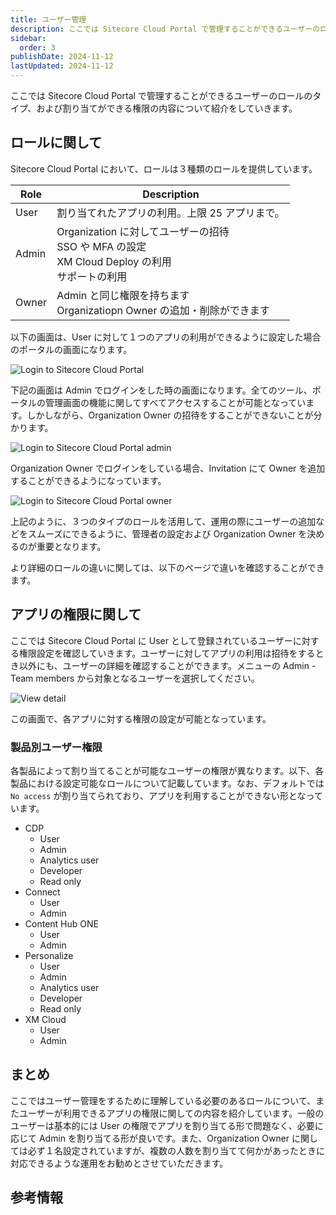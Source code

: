 ```yaml
---
title: ユーザー管理
description: ここでは Sitecore Cloud Portal で管理することができるユーザーのロールのタイプ、および割り当てができる権限の内容について紹介をしていきます。
sidebar:
  order: 3
publishDate: 2024-11-12
lastUpdated: 2024-11-12
---
```



ここでは Sitecore Cloud Portal で管理することができるユーザーのロールのタイプ、および割り当てができる権限の内容について紹介をしていきます。

## ロールに関して

Sitecore Cloud Portal において、ロールは３種類のロールを提供しています。

| Role  | Description                                                                                                 |
| ----- | ----------------------------------------------------------------------------------------------------------- |
| User  | 割り当てれたアプリの利用。上限 25 アプリまで。                                                              |
| Admin | Organization に対してユーザーの招待<br /> SSO や MFA の設定<br />XM Cloud Deploy の利用<br />サポートの利用 |
| Owner | Admin と同じ権限を持ちます <br /> Organizatiopn Owner の追加・削除ができます                                |

以下の画面は、User に対して１つのアプリの利用ができるように設定した場合のポータルの画面になります。

![Login to Sitecore Cloud Portal](../../../assets/cloud-portal/joinsitecore11.png)

下記の画面は Admin でログインをした時の画面になります。全てのツール、ポータルの管理画面の機能に関してすべてアクセスすることが可能となっています。しかしながら、Organization Owner の招待をすることができないことが分かります。

![Login to Sitecore Cloud Portal admin](../../../assets/cloud-portal/manageuser01.png)

Organization Owner でログインをしている場合、Invitation にて Owner を追加することができるようになっています。

![Login to Sitecore Cloud Portal owner](../../../assets/cloud-portal/manageuser02.png)

上記のように、３つのタイプのロールを活用して、運用の際にユーザーの追加などをスムーズにできるように、管理者の設定および Organization Owner を決めるのが重要となります。

より詳細のロールの違いに関しては、以下のページで違いを確認することができます。

<LinkCard
  title="Organization role capabilities"
  href="https://doc.sitecore.com/portal/en/developers/sitecore-cloud-portal/roles.html#organization-role-capabilities"
  target="_blank"
/>

## アプリの権限に関して

ここでは Sitecore Cloud Portal に User として登録されているユーザーに対する権限設定を確認していきます。ユーザーに対してアプリの利用は招待をするとき以外にも、ユーザーの詳細を確認することができます。メニューの Admin - Team members から対象となるユーザーを選択してください。

![View detail](../../../assets/cloud-portal/manageuser03.png)

この画面で、各アプリに対する権限の設定が可能となっています。

### 製品別ユーザー権限

各製品によって割り当てることが可能なユーザーの権限が異なります。以下、各製品における設定可能なロールについて記載しています。なお、デフォルトでは `No access` が割り当てられており、アプリを利用することができない形となっています。

- CDP
  - User
  - Admin
  - Analytics user
  - Developer
  - Read only
- Connect
  - User
  - Admin
- Content Hub ONE
  - User
  - Admin
- Personalize
  - User
  - Admin
  - Analytics user
  - Developer
  - Read only
- XM Cloud
  - User
  - Admin

## まとめ

ここではユーザー管理をするために理解している必要のあるロールについて、またユーザーが利用できるアプリの権限に関しての内容を紹介しています。一般のユーザーは基本的には User の権限でアプリを割り当てる形で問題なく、必要に応じて Admin を割り当てる形が良いです。また、Organization Owner に関しては必ず１名設定されていますが、複数の人数を割り当てて何かがあったときに対応できるような運用をお勧めとさせていただきます。

## 参考情報

<LinkCard
  title="Invite team members to your Sitecore Cloud Portal organization"
  href="https://doc.sitecore.com/portal/en/developers/sitecore-cloud-portal/invite-team-members-to-your-sitecore-cloud-portal-organization.html"
  target="_blank"
/>
<LinkCard
  title="Manage the access of a team member"
  href="https://doc.sitecore.com/portal/en/developers/sitecore-cloud-portal/manage-the-access-of-a-team-member.html"
  target="_blank"
/>
<LinkCard
  title="Roles"
  href="https://doc.sitecore.com/portal/en/developers/sitecore-cloud-portal/roles.html"
  target="_blank"
/>
